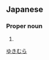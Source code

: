 ==Japanese==
{{ja-kanjitab|ゆき|むら|yomi=k}}

===Proper noun===
{{ja-pos|proper|ゆきむら}}

# {{surname|lang=ja}}

[[Category:Japanese surnames|ゆきむら]]